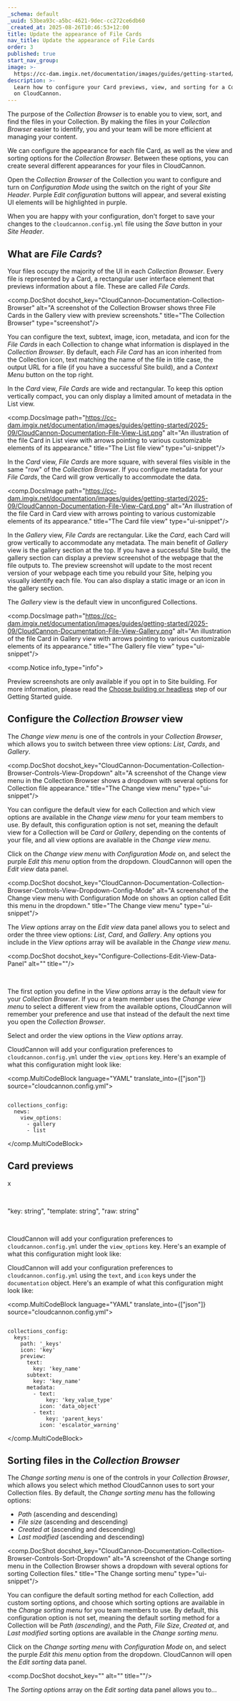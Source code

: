 ```yaml
---
_schema: default
_uuid: 53bea93c-a5bc-4621-9dec-cc272ce6db60
_created_at: 2025-08-26T10:46:53+12:00
title: Update the appearance of File Cards
nav_title: Update the appearance of File Cards
order: 3
published: true
start_nav_group:
image: >-
  https://cc-dam.imgix.net/documentation/images/guides/getting-started/guide-thumbnails/CloudCannon-Getting-Started-Thumbnail-Universal.png
description: >-
  Learn how to configure your Card previews, view, and sorting for a Collection
  on CloudCannon.
---
```

The purpose of the *Collection Browser* is to enable you to view, sort, and find the files in your Collection. By making the files in your *Collection Browser* easier to identify, you and your team will be more efficient at managing your content.

We can configure the appearance for each file Card, as well as the view and sorting options for the *Collection Browser*. Between these options, you can create several different appearances for your files in CloudCannon.

Open the *Collection Browser* of the Collection you want to configure and turn on *Configuration Mode* using the switch on the right of your *Site Header*. Purple *Edit configuration* buttons will appear, and several existing UI elements will be highlighted in purple.

When you are happy with your configuration, don't forget to save your changes to the `cloudcannon.config.yml` file using the *Save* button in your *Site Header*.

## What are *File Cards*?

Your files occupy the majority of the UI in each *Collection Browser*. Every file is represented by a Card, a rectangular user interface element that previews information about a file. These are called *File Cards*.

<comp.DocShot docshot_key="CloudCannon-Documentation-Collection-Browser" alt="A screenshot of the Collection Browser shows three File Cards in the Gallery view with preview screenshots." title="The Collection Browser" type="screenshot"/>

You can configure the text, subtext, image, icon, metadata, and icon for the *File Cards* in each Collection to change what information is displayed in the *Collection Browser*. By default, each *File Card* has an icon inherited from the Collection icon, text matching the name of the file in title case, the output URL for a file (if you have a successful Site build), and a *Context Menu* button on the top right.

In the *Card* view, *File Cards* are wide and rectangular. To keep this option vertically compact, you can only display a limited amount of metadata in the List view.

<comp.DocsImage path="https://cc-dam.imgix.net/documentation/images/guides/getting-started/2025-09/CloudCannon-Documentation-File-View-List.png" alt="An illustration of the file Card in List view with arrows pointing to various customizable elements of its appearance." title="The List file view" type="ui-snippet"/>

In the *Card* view, *File Cards* are more square, with several files visible in the same "row" of the *Collection Browser*.  If you configure metadata for your *File Cards*, the Card will grow vertically to accommodate the data.

<comp.DocsImage path="https://cc-dam.imgix.net/documentation/images/guides/getting-started/2025-09/CloudCannon-Documentation-File-View-Card.png" alt="An illustration of the file Card in Card view with arrows pointing to various customizable elements of its appearance." title="The Card file view" type="ui-snippet"/>

In the *Gallery* view, *File Cards* are rectangular. Like the *Card*, each Card will grow vertically to accommodate any metadata. The main benefit of *Gallery* view is the gallery section at the top. If you have a successful Site build, the gallery section can display a preview screenshot of the webpage that the file outputs to. The preview screenshot will update to the most recent version of your webpage each time you rebuild your Site, helping you visually identify each file. You can also display a static image or an icon in the gallery section.

The *Gallery* view is the default view in unconfigured Collections.

<comp.DocsImage path="https://cc-dam.imgix.net/documentation/images/guides/getting-started/2025-09/CloudCannon-Documentation-File-View-Gallery.png" alt="An illustration of the file Card in Gallery view with arrows pointing to various customizable elements of its appearance." title="The Gallery file view" type="ui-snippet"/>

<comp.Notice info_type="info">
  <p>Preview screenshots are only available if you opt in to Site building. For more information, please read the <a href="/documentation/guides/getting-started/choose-building-or-headless/">Choose building or headless</a> step of our Getting Started guide.</p>
</comp.Notice>

## Configure the *Collection Browser* view

The *Change view menu* is one of the controls in your *Collection Browser*, which allows you to switch between three view options: *List*, *Cards*, and *Gallery*.

<comp.DocShot docshot_key="CloudCannon-Documentation-Collection-Browser-Controls-View-Dropdown" alt="A screenshot of the Change view menu in the Collection Browser shows a dropdown with several options for Collection file appearance." title="The Change view menu" type="ui-snippet"/>

You can configure the default view for each Collection and which view options are available in the *Change view menu* for your team members to use. By default, this configuration option is not set, meaning the default view for a Collection will be *Card* or *Gallery*, depending on the contents of your file, and all view options are available in the *Change view menu*.

Click on the *Change view menu* with *Configuration Mode* on, and select the purple *Edit this menu* option from the dropdown. CloudCannon will open the *Edit view* data panel.

<comp.DocShot docshot_key="CloudCannon-Documentation-Collection-Browser-Controls-View-Dropdown-Config-Mode" alt="A screenshot of the Change view menu with Configuration Mode on shows an option called Edit this menu in the dropdown." title="The Change view menu" type="ui-snippet"/>

The *View options* array on the *Edit view* data panel allows you to select and order the three view options: *List*, *Card*, and *Gallery*. Any options you include in the *View options* array will be available in the *Change view menu*.

<comp.DocShot docshot_key="Configure-Collections-Edit-View-Data-Panel" alt="" title=""/>

&nbsp;

The first option you define in the *View options* array is the default view for your *Collection Browser*. If you or a team member uses the *Change view menu* to select a different view from the available options, CloudCannon will remember your preference and use that instead of the default the next time you open the *Collection Browser*.

Select and order the view options in the *View options* array.

CloudCannon will add your configuration preferences to `cloudcannon.config.yml` under the `view_options` key. Here's an example of what this configuration might look like:

<comp.MultiCodeBlock language="YAML" translate_into={["json"]} source="cloudcannon.config.yml">
``````````

collections_config:
  news:
    view_options:
      - gallery
      - list

``````````
</comp.MultiCodeBlock>

## Card previews

x

&nbsp;

"key: string", "template: string", "raw: string"

&nbsp;

CloudCannon will add your configuration preferences to `cloudcannon.config.yml` under the `view_options` key. Here's an example of what this configuration might look like:

CloudCannon will add your configuration preferences to `cloudcannon.config.yml` using the `text`, and `icon` keys under the `documentation` object. Here's an example of what this configuration might look like:

<comp.MultiCodeBlock language="YAML" translate_into={["json"]} source="cloudcannon.config.yml">
``````````

collections_config:
  keys:
    path: '_keys'
    icon: 'key'
    preview:
      text:
        key: 'key_name'
      subtext:
        key: 'key_name'
      metadata:
        - text:
            key: 'key_value_type'
          icon: 'data_object'
        - text:
            key: 'parent_keys'
          icon: 'escalator_warning'

``````````
</comp.MultiCodeBlock>

## Sorting files in the *Collection Browser*

The *Change sorting menu* is one of the controls in your *Collection Browser*, which allows you select which method CloudCannon uses to sort your Collection files. By default, the *Change sorting menu* has the following options:

* *Path* (ascending and descending)
* *File size* (ascending and descending)
* *Created at* (ascending and descending)
* *Last modified* (ascending and descending)

<comp.DocShot docshot_key="CloudCannon-Documentation-Collection-Browser-Controls-Sort-Dropdown" alt="A screenshot of the Change sorting menu in the Collection Browser shows a dropdown with several options for sorting Collection files." title="The Change sorting menu" type="ui-snippet"/>

You can configure the default sorting method for each Collection, add custom sorting options, and choose which sorting options are available in the *Change sorting menu* for you team members to use. By default, this configuration option is not set, meaning the default sorting method for a Collection will be *Path (ascending)*, and the *Path*, *File Size*, *Created at*, and *Last modified* sorting options are available in the *Change sorting menu*.

Click on the *Change sorting menu* with *Configuration Mode* on, and select the purple *Edit this menu* option from the dropdown. CloudCannon will open the *Edit sorting* data panel.

<comp.DocShot docshot_key="" alt="" title=""/>

The *Sorting options* array on the *Edit sorting* data panel allows you to...